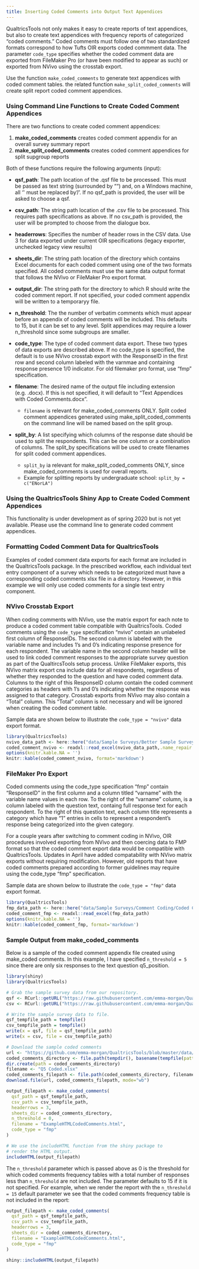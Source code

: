 ```yaml
---
title: Inserting Coded Comments into Output Text Appendices
---
```


QualtricsTools not only makes it easy to create reports of text appendices, but 
also to create text appendices with frequency reports of categorized "coded comments."
Coded comments must follow one of two standardized formats correspond to 
how Tufts OIR exports coded commment data. The parameter `code_type` specifies whether
the coded comment data are exported from FileMaker Pro (or have been modified to appear as such)
or exported from NVivo using the crosstab export.

Use the function `make_coded_comments` to generate text appendices with coded comment tables.
the related function `make_split_coded_comments` will create split report coded comment appendices.

### Using Command Line Functions to Create Coded Comment Appendices

There are two functions to create coded comment appendices:

1. **make_coded_comments** creates coded comment appendix for an overall survey summary report
2. **make_split_coded_comments** creates coded comment appendices for split supgroup reports

Both of these functions require the following arguments (input):


* **qsf_path**: The path location of the .qsf file to be processed. This must be passed as text string (surrounded by "") 
and, on a Windows machine, all '\' must be replaced by '/'. If no qsf_path is provided, the user will be asked to choose 
a qsf.

* **csv_path**: The string path location of the .csv file to be processed. This requires path specifications as above. 
If no csv_path is provided, the user will be prompted to choose from the dialogue box.

* **headerrows**: Specifies the number of header rows in the CSV data. 
Use 3 for data exported under current OIR specifications (legacy exporter, unchecked legacy view results)

* **sheets_dir**: The string path location of the directory which contains Excel documents for each coded comment 
using one of the two formats specified. All coded comments must use the same data output format that follows the 
NVivo or FileMaker Pro export format.

* **output_dir**: The string path for the directory to which R should write the coded comment report. If not specified,
your coded comment appendix will be written to a temporaryy file.

* **n_threshold**: The the number of verbatim comments which must appear before an appendix of
coded comments will be included. This defaults to 15, but it can be set to any level. Split appendices may require 
a lower n_threshold since some subgroups are smaller.

* **code_type**: The type of coded comment data export. These two  types of data exports are described above.
If no code_type is specified, the default is to use NVivo crosstab export with the ResponseID in the first row and
second column labeled with the varnmae and containing response presence
1/0 indicator. For old filemaker pro format, use "fmp" specification.

* **filename**: The desired name of the output file including extension (e.g. .docx). If this is not specified, 
it will default to "Text Appendices with Coded Comments.docx".

  * `filename` is relevant for make_coded_comments ONLY. Split coded comment appendices generated using 
  make_split_coded_comments on the command line will be named based on the split group.
  
* **split_by**: A list specifying which columns of the response date should be used to split the respondents. This
can be one column or a combination of columns. The split_by specifications will be used to create filenames 
for split coded comment appendices.

  * `split_by` ia relevant for make_split_coded_comments ONLY, since make_coded_comments is used for overall reports.
  * Example for splitting reports by undergraduate school: `split_by = c("ENorLA")`

### Using the QualtricsTools Shiny App to Create Coded Comment Appendices

This functionality is under development as of spring 2020 but is not yet available. Please use the command 
line to generate coded comment appendices.

### Formatting Coded Comment Data for QualtricsTools

Examples of coded comment data exports for each format are included in the QualtricsTools package.
In the prescribed workflow, each individual text entry component of a survey 
which needs to be categorized must have a corresponding coded comments xlsx file
in a directory. However, in this example we will only use coded comments 
for a single text entry component. 

### NVivo Crosstab Export

When coding comments with NVivo, use the matrix export for each note to produce a coded comment table
compatible with QualtricsTools. Coded comments using the `code_type` specification 
"nvivo" contain an unlabeled first column
of ResponseIDs. The second column is labeled with the variable name and includes 1's and 0's indicating
response presence for each respondent. The variable name in the second column header will be used to link
coded comment responses to the appropriate survey question as part of the QualtircsTools setup process. 
Unlike FileMaker exports, this NVivo matrix export cna include data for all respondents,
regardless of whether they responded to the question and have coded comment data. Columns to the right of this ResponseID column contain the coded comment categories as headers with 1's and 0's indicating whether 
the response was assigned to that category. Crosstab exports from NVivo
may also contain a "Total" column. This "Total" column is not necessary and will be ignored
when creating the coded comment table.

Sample data are shown below to illustrate the `code_type = "nvivo"` data export format.

```r
library(QualtricsTools)
nvivo_data_path <- here::here("data/Sample Surveys/Better Sample Survey/Comment Coding NVivo/Q5 Coded_NVivo.xlsx")
coded_comment_nvivo <- readxl::read_excel(nvivo_data_path,.name_repair = "minimal")
options(knitr.kable.NA = '')
knitr::kable(coded_comment_nvivo, format='markdown')

```

### FileMaker Pro Export
Coded comments using the code_type specification "fmp" contain "ResponseID" 
in the first column and a column titled "varname" with the variable name
values in each row. To the right of the "varname" column, is a column labeled with the question text,
containg full response text for each respondent. To the right of this question text, each column title 
represents a category which have "1" entries in cells to represent a respondent's
response being categorized into the given category. 

For a couple years after switching to comment coding in NVivo, OIR procedures involved exporting from NVivo 
and then coercing data to FMP format so that the coded comment export data would be compatible with QualtricsTools.
Updates in April have added compatability with NVivo matrix exports without requiring modification. However, 
old reports that have coded comments prepared according to former guidelines may require using the 
code_type "fmp" specification.

Sample data are shown below to illustrate the `code_type = "fmp"` data export format.

```r
library(QualtricsTools)
fmp_data_path <- here::here("data/Sample Surveys/Comment Coding/Coded Comments/Q5 Coded.xlsx")
coded_comment_fmp <- readxl::read_excel(fmp_data_path)
options(knitr.kable.NA = '')
knitr::kable(coded_comment_fmp, format='markdown')

```

### Sample Output from make_coded_comments

Below is a sample of the coded comment appendix file created using make_coded comments.
In this example, I have specified `n_threshold = 5` since there are only six responses
to the text question q5_position.



```r
library(shiny)
library(QualtricsTools)

# Grab the sample survey data from our repository.
qsf <- RCurl::getURL("https://raw.githubusercontent.com/emma-morgan/QualtricsTools/master/data/Sample%20Surveys/Better%20Sample%20Survey/Better_Sample_Survey.qsf")
csv <- RCurl::getURL("https://raw.githubusercontent.com/emma-morgan/QualtricsTools/master/data/Sample%20Surveys/Better%20Sample%20Survey/Better_Sample_Survey.csv")

# Write the sample survey data to file.
qsf_tempfile_path = tempfile()
csv_tempfile_path = tempfile()
write(x = qsf, file = qsf_tempfile_path)
write(x = csv, file = csv_tempfile_path)

# Download the sample coded comments
url <- "https://github.com/emma-morgan/QualtricsTools/blob/master/data/Sample%20Surveys/Comment%20Coding/Coded%20Comments/Q5%20Coded.xlsx?raw=true"
coded_comments_directory <- file.path(tempdir(), basename(tempfile(pattern="")))
dir.create(path = coded_comments_directory)
filename <- "Q5 Coded.xlsx"
coded_comments_filepath <- file.path(coded_comments_directory, filename)
download.file(url, coded_comments_filepath, mode="wb")
```

```r
output_filepath <- make_coded_comments(
  qsf_path = qsf_tempfile_path,
  csv_path = csv_tempfile_path,
  headerrows = 3, 
  sheets_dir = coded_comments_directory,
  n_threshold = 0,
  filename = "ExampleHTMLCodedComments.html",
  code_type = "fmp"
)
```

```r
# We use the includeHTML function from the shiny package to 
# render the HTML output.
includeHTML(output_filepath)
```


The `n_threshold` parameter which is passed above as 0 is the threshold for which coded comments frequency tables with a total number of responses less than `n_threshold` are not included. The parameter defaults to 15 if it is not specified. For example, when we render the report with the `n_threshold = 15` default parameter we see that the coded comments frequency table is not included in the report:

```r
output_filepath <- make_coded_comments(
  qsf_path = qsf_tempfile_path,
  csv_path = csv_tempfile_path,
  headerrows = 3, 
  sheets_dir = coded_comments_directory,
  filename = "ExampleHTMLCodedComments.html",
  code_type = "fmp"
)

shiny::includeHTML(output_filepath)
```
